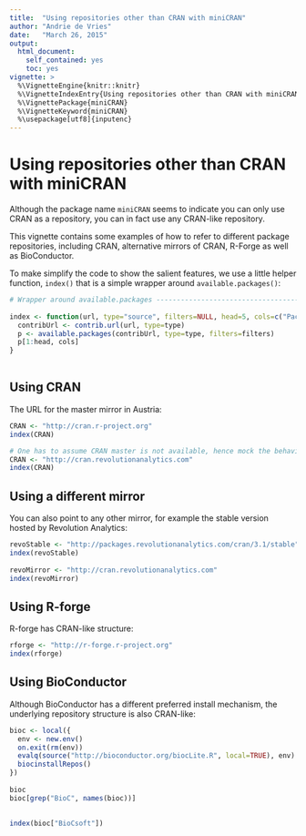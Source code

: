 ```yaml
---
title:  "Using repositories other than CRAN with miniCRAN"
author: "Andrie de Vries"
date:   "March 26, 2015"
output:
  html_document:
    self_contained: yes
    toc: yes
vignette: >
  %\VignetteEngine{knitr::knitr}
  %\VignetteIndexEntry{Using repositories other than CRAN with miniCRAN}
  %\VignettePackage{miniCRAN}
  %\VignetteKeyword{miniCRAN}
  %\usepackage[utf8]{inputenc}
---
```


# Using repositories other than CRAN with miniCRAN

Although the package name `miniCRAN` seems to indicate you can only use CRAN as a repository, you can in fact use any CRAN-like repository.

This vignette contains some examples of how to refer to different package repositories, including CRAN, alternative mirrors of CRAN, R-Forge as well as BioConductor.

To make simplify the code to show the salient features, we use a little helper function, `index()` that is a simple wrapper around `available.packages()`:


```r
# Wrapper around available.packages ---------------------------------------
 
index <- function(url, type="source", filters=NULL, head=5, cols=c("Package", "Version")){
  contribUrl <- contrib.url(url, type=type)
  p <- available.packages(contribUrl, type=type, filters=filters)
  p[1:head, cols]
}
 
```

## Using CRAN

The URL for the master mirror in Austria:

```r
CRAN <- "http://cran.r-project.org"
index(CRAN)
```

```r
# One has to assume CRAN master is not available, hence mock the behaviour using a different mirror
CRAN <- "http://cran.revolutionanalytics.com"
index(CRAN)
```


## Using a different mirror

You can also point to any other mirror, for example the stable version hosted by Revolution Analytics:

```r
revoStable <- "http://packages.revolutionanalytics.com/cran/3.1/stable"
index(revoStable)
 
revoMirror <- "http://cran.revolutionanalytics.com"
index(revoMirror)
```

## Using R-forge

R-forge has CRAN-like structure:

```r
rforge <- "http://r-forge.r-project.org"
index(rforge)
```

## Using BioConductor

Although BioConductor has a different preferred install mechanism, the underlying repository structure is also CRAN-like:

```r
bioc <- local({
  env <- new.env()
  on.exit(rm(env))
  evalq(source("http://bioconductor.org/biocLite.R", local=TRUE), env)
  biocinstallRepos()
})
 
bioc
bioc[grep("BioC", names(bioc))]
 
 
index(bioc["BioCsoft"])
```